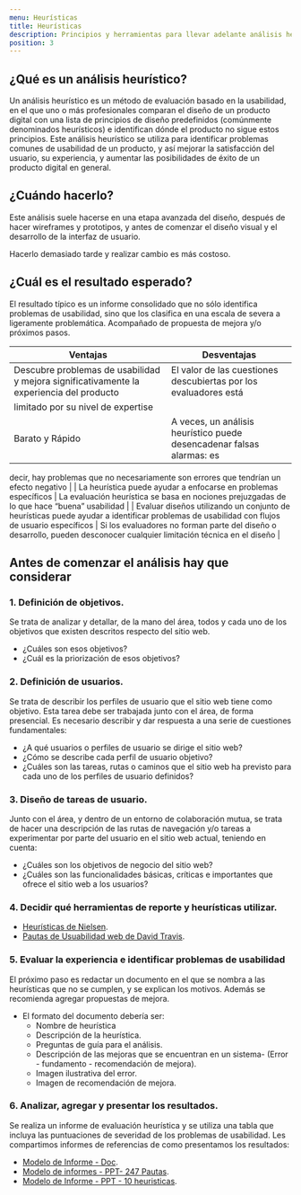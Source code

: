 ```yaml
---
menu: Heurísticas
title: Heurísticas
description: Principios y herramientas para llevar adelante análisis heurásticos
position: 3
---
```


## ¿Qué es un análisis heurístico?

Un análisis heurístico es un método de evaluación basado en la usabilidad, en el que uno o más profesionales comparan el diseño de un producto digital con una lista de principios de diseño predefinidos (comúnmente denominados heurísticos) e identifican dónde el producto no sigue estos principios.
Este análisis heurístico se utiliza para identificar problemas comunes de usabilidad de un producto, y así mejorar la satisfacción del usuario, su experiencia, y aumentar las posibilidades de éxito de un producto digital en general.

## ¿Cuándo hacerlo?

Este análisis suele hacerse en una etapa avanzada del diseño, después de hacer wireframes y prototipos, y antes de comenzar el diseño visual y el desarrollo de la interfaz de usuario.

Hacerlo demasiado tarde y realizar cambio es más costoso.

## ¿Cuál es el resultado esperado?

El resultado típico es un informe consolidado que no sólo identifica problemas de usabilidad, sino que los clasifica en una escala de severa a ligeramente problemática. Acompañado de propuesta de mejora y/o próximos pasos.


| Ventajas              | Desventajas        | 
| ----------------------- | ------------------ |
| Descubre problemas de usabilidad y mejora significativamente la experiencia del producto | El valor de las cuestiones descubiertas por los evaluadores está
limitado por su nivel de expertise |
| Barato y Rápido              | A veces, un análisis heurístico puede desencadenar falsas alarmas: es
decir, hay problemas que no necesariamente son errores que tendrían
un efecto negativo          |
| La heurística puede ayudar a enfocarse en problemas específicos        | La evaluación heurística se basa en nociones prejuzgadas de lo que
hace “buena” usabilidad  |
| Evaluar diseños utilizando un conjunto de heurísticas puede ayudar a identificar problemas de usabilidad con flujos de usuario específicos                   | Si los evaluadores no forman parte del diseño o desarrollo, pueden
desconocer cualquier limitación técnica en el diseño         |


## Antes de comenzar el análisis hay que considerar


### 1. **Definición de objetivos.** 
Se trata de analizar y detallar, de la mano del área, todos y cada uno de los objetivos que existen descritos respecto del sitio web.

 - ¿Cuáles son esos objetivos?
 - ¿Cuál es la priorización de esos objetivos?
    
### 2. **Definición de usuarios.** 
Se trata de describir los perfiles de usuario que el sitio web tiene como objetivo. Esta tarea debe ser trabajada junto con el área, de forma presencial. Es necesario describir y dar respuesta a una serie de cuestiones fundamentales:
    
 - ¿A qué usuarios o perfiles de usuario se dirige el sitio web?
 - ¿Cómo se describe cada perfil de usuario objetivo?
 - ¿Cuáles son las tareas, rutas o caminos que el sitio web ha previsto para cada uno de los perfiles de usuario definidos?    
  
### 3. **Diseño de tareas de usuario.** 
Junto con el área, y dentro de un entorno de colaboración mutua, se trata de hacer una descripción de las rutas de navegación y/o tareas a experimentar por parte del usuario en el sitio web actual, teniendo en cuenta:

 - ¿Cuáles son los objetivos de negocio del sitio web?
 - ¿Cuáles son las funcionalidades básicas, críticas e importantes que ofrece el sitio web a los usuarios?

### 4. **Decidir qué herramientas de reporte y heurísticas utilizar.**

 - [Heurísticas de Nielsen](https://gcba.github.io/estandares/pautas/usabilidad/heur%C3%ADsticas/Nielsen/).
 - [Pautas de Usuabilidad web de David Travis]().
    
### 5. **Evaluar la experiencia e identificar problemas de usabilidad** 

El próximo paso es redactar un documento en el que se nombra a las heurísticas que no se cumplen, y se explican los motivos. Además se recomienda agregar propuestas de mejora. 

- El formato del documento debería ser:
    - Nombre de heurística
    - Descripción de la heurística.
    - Preguntas de guía para el análisis.
    - Descripción de las mejoras que se encuentran en un sistema- (Error - fundamento - recomendación de mejora).
    - Imagen ilustrativa del error.
    - Imagen de recomendación de mejora.


### 6. **Analizar, agregar y presentar los resultados.**

Se realiza un informe de evaluación heurística y se utiliza una tabla que incluya las puntuaciones de severidad de los problemas de usabilidad.
Les compartimos informes de referencias de como presentamos los resultados:

 - [Modelo de Informe - Doc](https://docs.google.com/document/d/1OJL0m8E1W_foO3PLcyXmlgMx_PGXii93FDc0gAQsvos/edit?usp=sharing).
 - [Modelo de informes - PPT- 247 Pautas](https://docs.google.com/presentation/d/1wdiO7aEE3KlHaVsdL6-Va7wcIu-kWxL_sAjJFATuciY/edit?usp=sharing).
 - [Modelo de Informe - PPT - 10 heuristicas](https://docs.google.com/presentation/d/1xcWjjcGPcjX8DpZ_8LZIYsPwHlu6kdLvM0dVBTyzdCk/edit?usp=sharing).
